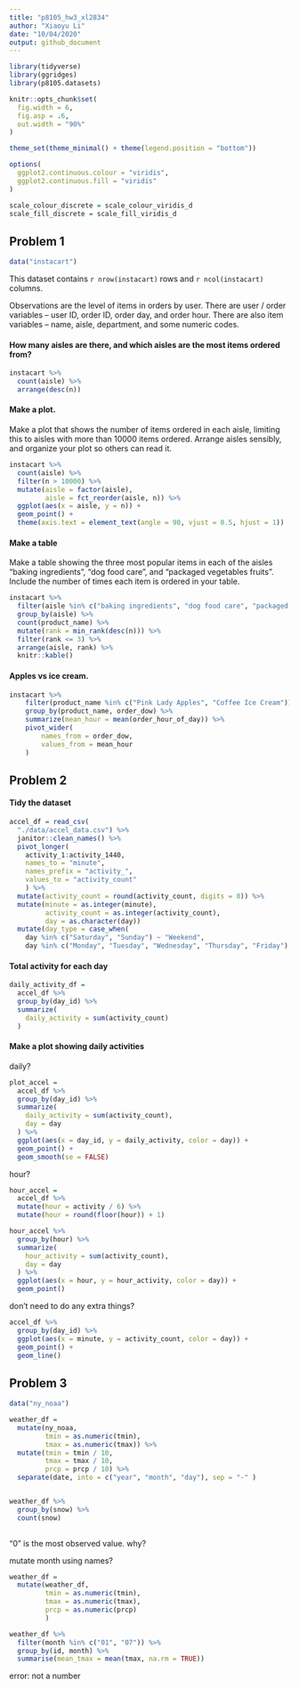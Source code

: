 ```yaml
---
title: "p8105_hw3_xl2834"
author: "Xiaoyu Li"
date: "10/04/2020"
output: github_document
---
```


```r
library(tidyverse)
library(ggridges)
library(p8105.datasets)

knitr::opts_chunk$set(
  fig.width = 6,
  fig.asp = .6,
  out.width = "90%"
)

theme_set(theme_minimal() + theme(legend.position = "bottom"))

options(
  ggplot2.continuous.colour = "viridis",
  ggplot2.continuous.fill = "viridis"
)

scale_colour_discrete = scale_colour_viridis_d
scale_fill_discrete = scale_fill_viridis_d
```

## Problem 1
```r
data("instacart")
```

This dataset contains `r nrow(instacart)` rows and `r ncol(instacart)` columns. 

Observations are the level of items in orders by user. There are user / order variables -- user ID, order ID, order day, and order hour. There are also item variables -- name, aisle, department, and some numeric codes. 

#### How many aisles are there, and which aisles are the most items ordered from?

```r
instacart %>% 
  count(aisle) %>% 
  arrange(desc(n))
```

#### Make a plot.
Make a plot that shows the number of items ordered in each aisle, limiting this to aisles with more than 10000 items ordered. Arrange aisles sensibly, and organize your plot so others can read it.

```r
instacart %>% 
  count(aisle) %>% 
  filter(n > 10000) %>% 
  mutate(aisle = factor(aisle),
         aisle = fct_reorder(aisle, n)) %>% 
  ggplot(aes(x = aisle, y = n)) + 
  geom_point() +
  theme(axis.text = element_text(angle = 90, vjust = 0.5, hjust = 1))
```

#### Make a table
Make a table showing the three most popular items in each of the aisles “baking ingredients”, “dog food care”, and “packaged vegetables fruits”. Include the number of times each item is ordered in your table.

```r
instacart %>% 
  filter(aisle %in% c("baking ingredients", "dog food care", "packaged vegetables fruits")) %>% 
  group_by(aisle) %>% 
  count(product_name) %>% 
  mutate(rank = min_rank(desc(n))) %>% 
  filter(rank <= 3) %>% 
  arrange(aisle, rank) %>% 
  knitr::kable()
```

#### Apples vs ice cream.

```r
instacart %>% 
	filter(product_name %in% c("Pink Lady Apples", "Coffee Ice Cream")) %>% 
	group_by(product_name, order_dow) %>% 
	summarize(mean_hour = mean(order_hour_of_day)) %>% 
	pivot_wider(
		names_from = order_dow,
		values_from = mean_hour
	)
```

## Problem 2

#### Tidy the dataset
```r
accel_df = read_csv(
  "./data/accel_data.csv") %>%
  janitor::clean_names() %>% 
  pivot_longer(
    activity_1:activity_1440,
    names_to = "minute",
    names_prefix = "activity_",
    values_to = "activity_count"
    ) %>% 
  mutate(activity_count = round(activity_count, digits = 0)) %>% 
  mutate(minute = as.integer(minute),
         activity_count = as.integer(activity_count),
         day = as.character(day))
  mutate(day_type = case_when(
    day %in% c("Saturday", "Sunday") ~ "Weekend",
    day %in% c("Monday", "Tuesday", "Wednesday", "Thursday", "Friday") ~ "Weekday"))
```

#### Total activity for each day

```r
daily_activity_df = 
  accel_df %>% 
  group_by(day_id) %>% 
  summarize(
    daily_activity = sum(activity_count)
  )

```

#### Make a plot showing daily activities

daily?
```r
plot_accel = 
  accel_df %>% 
  group_by(day_id) %>% 
  summarize(
    daily_activity = sum(activity_count),
    day = day
  ) %>% 
  ggplot(aes(x = day_id, y = daily_activity, color = day)) +
  geom_point() +
  geom_smooth(se = FALSE)

```

hour?
```r
hour_accel = 
  accel_df %>% 
  mutate(hour = activity / 6) %>% 
  mutate(hour = round(floor(hour)) + 1)

hour_accel %>% 
  group_by(hour) %>% 
  summarize(
    hour_activity = sum(activity_count),
    day = day
  ) %>% 
  ggplot(aes(x = hour, y = hour_activity, color = day)) +
  geom_point()
```

don't need to do any extra things?
```r
accel_df %>% 
  group_by(day_id) %>% 
  ggplot(aes(x = minute, y = activity_count, color = day)) +
  geom_point() +
  geom_line()
```

## Problem 3

```r
data("ny_noaa")
```

```r
weather_df = 
  mutate(ny_noaa,
         tmin = as.numeric(tmin),
         tmax = as.numeric(tmax)) %>% 
  mutate(tmin = tmin / 10,
         tmax = tmax / 10,
         prcp = prcp / 10) %>% 
  separate(date, into = c("year", "month", "day"), sep = "-" ) 


weather_df %>% 
  group_by(snow) %>% 
  count(snow)
    
```

"0" is the most observed value. why?

mutate month using names?

```r
  
weather_df = 
  mutate(weather_df, 
         tmin = as.numeric(tmin),
         tmax = as.numeric(tmax),
         prcp = as.numeric(prcp)
         )

weather_df %>% 
  filter(month %in% c("01", "07")) %>% 
  group_by(id, month) %>%
  summarise(mean_tmax = mean(tmax, na.rm = TRUE)) 

```
error: not a number


